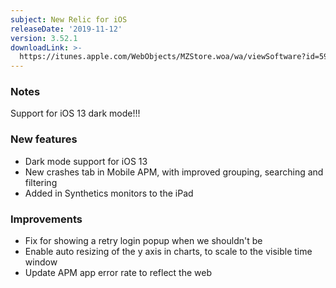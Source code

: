 ```yaml
---
subject: New Relic for iOS
releaseDate: '2019-11-12'
version: 3.52.1
downloadLink: >-
  https://itunes.apple.com/WebObjects/MZStore.woa/wa/viewSoftware?id=594038638&mt=8
---
```


### Notes

Support for iOS 13 dark mode!!!

### New features

* Dark mode support for iOS 13
* New crashes tab in Mobile APM, with improved grouping, searching and filtering
* Added in Synthetics monitors to the iPad

### Improvements

* Fix for showing a retry login popup when we shouldn't be
* Enable auto resizing of the y axis in charts, to scale to the visible time window
* Update APM app error rate to reflect the web
